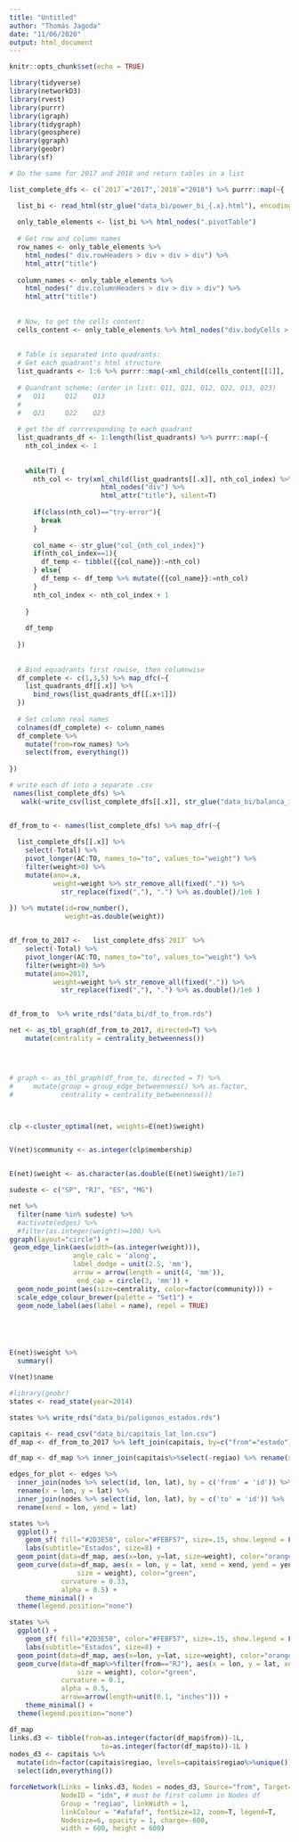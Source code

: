 ```yaml
---
title: "Untitled"
author: "Thomás Jagoda"
date: "11/06/2020"
output: html_document
---
```


```r
knitr::opts_chunk$set(echo = TRUE)
```

```r
library(tidyverse)
library(networkD3)
library(rvest)
library(purrr)
library(igraph)
library(tidygraph)
library(geosphere)
library(ggraph)
library(geobr)
library(sf)
```


```r

# Do the same for 2017 and 2018 and return tables in a list

list_complete_dfs <- c(`2017`="2017",`2018`="2018") %>% purrr::map(~{

  list_bi <- read_html(str_glue("data_bi/power_bi_{.x}.html"), encoding="ISO-8859-1")
  
  only_table_elements <- list_bi %>% html_nodes(".pivotTable")
  
  # Get row and column names
  row_names <- only_table_elements %>% 
    html_nodes(" div.rowHeaders > div > div > div") %>% 
    html_attr("title")
  
  column_names <- only_table_elements %>% 
    html_nodes(" div.columnHeaders > div > div > div") %>% 
    html_attr("title")
  
  
  # Now, to get the cells content:
  cells_content <- only_table_elements %>% html_nodes("div.bodyCells > div:first-child")
  
  
  # Table is separated into quadrants:
  # Get each quadrant's html structure
  list_quadrants <- 1:6 %>% purrr::map(~xml_child(cells_content[[1]], .x))
  
  # Quandrant scheme: (order in list: Q11, Q21, Q12, Q22, Q13, Q23)
  #   Q11     Q12    Q13
  #
  #   Q21     Q22    Q23
  
  # get the df corrresponding to each quadrant
  list_quadrants_df <- 1:length(list_quadrants) %>% purrr::map(~{
    nth_col_index <- 1
    
    
    while(T) {
      nth_col <- try(xml_child(list_quadrants[[.x]], nth_col_index) %>% 
                       html_nodes("div") %>% 
                       html_attr("title"), silent=T)
      
      if(class(nth_col)=="try-error"){
        break
      } 
      
      col_name <- str_glue("col_{nth_col_index}")
      if(nth_col_index==1){
        df_temp <- tibble({{col_name}}:=nth_col)
      } else{
        df_temp <- df_temp %>% mutate({{col_name}}:=nth_col)
      }
      nth_col_index <- nth_col_index + 1
      
    }
    
    df_temp
    
  })
  
  
  # Bind equadrants first rowise, then columnwise
  df_complete <- c(1,3,5) %>% map_dfc(~{
    list_quadrants_df[[.x]] %>% 
      bind_rows(list_quadrants_df[[.x+1]])
  })
  
  # Set column real names
  colnames(df_complete) <- column_names
  df_complete %>%
    mutate(from=row_names) %>%
    select(from, everything())
  
})

# write each df into a separate .csv
 names(list_complete_dfs) %>% 
   walk(~write_csv(list_complete_dfs[[.x]], str_glue("data_bi/balanca_interestadual_{.x}.csv")))



```



```r



df_from_to <- names(list_complete_dfs) %>% map_dfr(~{
  
  list_complete_dfs[[.x]] %>%
    select(-Total) %>%
    pivot_longer(AC:TO, names_to="to", values_to="weight") %>%
    filter(weight>0) %>%
    mutate(ano=.x,
           weight=weight %>% str_remove_all(fixed(".")) %>%
             str_replace(fixed(","), ".") %>% as.double()/1e6 )
  
}) %>% mutate(id=row_number(),
              weight=as.double(weight))


df_from_to_2017 <-   list_complete_dfs$`2017` %>%
    select(-Total) %>%
    pivot_longer(AC:TO, names_to="to", values_to="weight") %>%
    filter(weight>0) %>%
    mutate(ano=2017,
           weight=weight %>% str_remove_all(fixed(".")) %>%
             str_replace(fixed(","), ".") %>% as.double()/1e6 )


df_from_to  %>% write_rds("data_bi/df_to_from.rds")

net <- as_tbl_graph(df_from_to_2017, directed=T) %>%
    mutate(centrality = centrality_betweenness())




# graph <- as_tbl_graph(df_from_to, directed = T) %>%
#     mutate(group = group_edge_betweenness() %>% as.factor,
#            centrality = centrality_betweenness())



clp <-cluster_optimal(net, weights=E(net)$weight)


V(net)$community <- as.integer(clp$membership)


E(net)$weight <- as.character(as.double(E(net)$weight)/1e7)

sudeste <- c("SP", "RJ", "ES", "MG")

net %>%
  filter(name %in% sudeste) %>%
  #activate(edges) %>%
  #filter(as.integer(weight)>=100) %>%
ggraph(layout="circle") +
 geom_edge_link(aes(width=(as.integer(weight))),
                angle_calc = 'along',
                label_dodge = unit(2.5, 'mm'),
                arrow = arrow(length = unit(4, 'mm')), 
                 end_cap = circle(3, 'mm')) +
  geom_node_point(aes(size=centrality, color=factor(community))) +
  scale_edge_colour_brewer(palette = "Set1") +
  geom_node_label(aes(label = name), repel = TRUE)





E(net)$weight %>%
  summary()

V(net)$name

```


```r




#library(geobr)
states <- read_state(year=2014)

states %>% write_rds("data_bi/poligonos_estados.rds")

capitais <- read_csv("data_bi/capitais_lat_lon.csv")
df_map <- df_from_to_2017 %>% left_join(capitais, by=c("from"="estado")) %>% mutate(weight = as.double(weight)/1e6)

df_map <- df_map %>% inner_join(capitais%>%select(-regiao) %>% rename(xend=lon, yend=lat), by=c(to="estado"))

edges_for_plot <- edges %>%
  inner_join(nodes %>% select(id, lon, lat), by = c('from' = 'id')) %>%
  rename(x = lon, y = lat) %>%
  inner_join(nodes %>% select(id, lon, lat), by = c('to' = 'id')) %>%
  rename(xend = lon, yend = lat)

states %>%
  ggplot() +
    geom_sf( fill="#2D3E50", color="#FEBF57", size=.15, show.legend = FALSE) +
    labs(subtitle="Estados", size=8) +
  geom_point(data=df_map, aes(x=lon, y=lat, size=weight), color="orange") +
  geom_curve(data=df_map, aes(x = lon, y = lat, xend = xend, yend = yend,     # draw edges as arcs
                 size = weight), color="green",
             curvature = 0.33,
             alpha = 0.5) +
    theme_minimal() +
  theme(legend.position="none")

states %>%
  ggplot() +
    geom_sf( fill="#2D3E50", color="#FEBF57", size=.15, show.legend = FALSE) +
    labs(subtitle="Estados", size=8) +
  geom_point(data=df_map, aes(x=lon, y=lat, size=weight), color="orange") +
  geom_curve(data=df_map%>%filter(from=="RJ"), aes(x = lon, y = lat, xend = xend, yend = yend,     # draw edges as arcs
                 size = weight), color="green",
             curvature = 0.1,
             alpha = 0.5,
             arrow=arrow(length=unit(0.1, "inches"))) +
    theme_minimal() +
  theme(legend.position="none")


```




```r



df_map
links.d3 <- tibble(from=as.integer(factor(df_map$from))-1L,
                       to=as.integer(factor(df_map$to))-1L )
nodes_d3 <- capitais %>%
  mutate(idn=factor(capitais$regiao, levels=capitais$regiao%>%unique())) %>%
  select(idn,everything()) 

forceNetwork(Links = links.d3, Nodes = nodes_d3, Source="from", Target="to",
             NodeID = "idn", # must be first column in Nodes df
             Group = "regiao", linkWidth = 1,
             linkColour = "#afafaf", fontSize=12, zoom=T, legend=T,
             Nodesize=6, opacity = 1, charge=-600,
             width = 600, height = 600)
```




